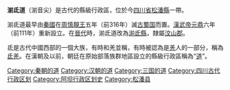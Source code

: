 '''湔氐道'''（湔音尖）是古代的縣級行政區，位於今[[四川省|四川省]][[松潘縣|松潘縣]]一帶。

湔氐道最早由[[秦國|秦國]]在[[周慎靚王|周慎靚王]]五年（前316年）滅[[古蜀国|古蜀国]]而置。[[漢武帝|漢武帝]][[元鼎|元鼎]]六年（前111年）重新設立。在[[晉代|晉代]]時，湔氐道改為[[湔氐縣|湔氐縣]]，隸屬[[汶山郡|汶山郡]]。

氐是古代中國西部的一個大族，有時和羌並稱，有時被認為是[[羌|羌]]人的一部分，稱為[[氐羌|氐羌]]。在漢朝及以前，朝廷在原始部落族群地區設立的縣級行政區稱為“[[道_(行政区划)|道]]”。

{{四川行政区划小作品}}
{{DEFAULTSORT:J}}
[[Category:秦朝的道|Category:秦朝的道]]
[[Category:汉朝的道|Category:汉朝的道]]
[[Category:三国的道|Category:三国的道]]
[[Category:四川古代行政区划|Category:四川古代行政区划]]
[[Category:阿坝行政区划史|Category:阿坝行政区划史]]
[[Category:松潘县|Category:松潘县]]
